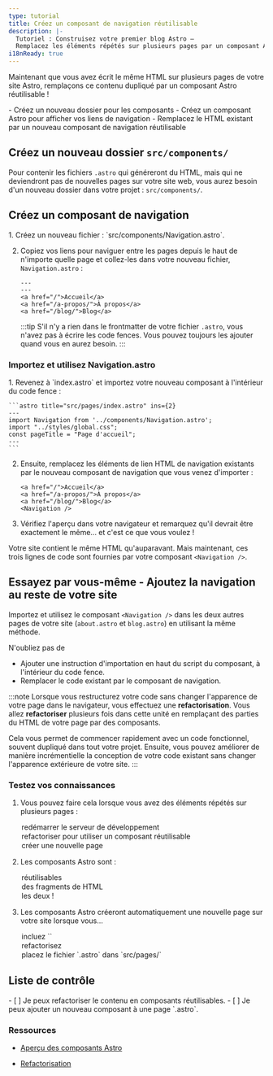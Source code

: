 ```yaml
---
type: tutorial
title: Créez un composant de navigation réutilisable
description: |-
  Tutoriel : Construisez votre premier blog Astro —
  Remplacez les éléments répétés sur plusieurs pages par un composant Astro réutilisable
i18nReady: true
---
```


Maintenant que vous avez écrit le même HTML sur plusieurs pages de votre site Astro, remplaçons ce contenu dupliqué par un composant Astro réutilisable !

<PreCheck>
  - Créez un nouveau dossier pour les composants
  - Créez un composant Astro pour afficher vos liens de navigation
  - Remplacez le HTML existant par un nouveau composant de navigation réutilisable
</PreCheck>

## Créez un nouveau dossier `src/components/`

Pour contenir les fichiers `.astro` qui généreront du HTML, mais qui ne deviendront pas de nouvelles pages sur votre site web, vous aurez besoin d'un nouveau dossier dans votre projet : `src/components/`.


## Créez un composant de navigation

<Steps>
1. Créez un nouveau fichier : `src/components/Navigation.astro`.

2. Copiez vos liens pour naviguer entre les pages depuis le haut de n'importe quelle page et collez-les dans votre nouveau fichier, `Navigation.astro` :

    ```astro title="src/components/Navigation.astro" "---"
    ---
    ---
    <a href="/">Accueil</a>
    <a href="/a-propos/">À propos</a>
    <a href="/blog/">Blog</a>
    ```
    :::tip
    S'il n'y a rien dans le frontmatter de votre fichier `.astro`, vous n'avez pas à écrire les code fences. Vous pouvez toujours les ajouter quand vous en aurez besoin.
    :::
</Steps>

### Importez et utilisez Navigation.astro

<Steps>
1. Revenez à `index.astro` et importez votre nouveau composant à l'intérieur du code fence :

    ```astro title="src/pages/index.astro" ins={2}
    ---
    import Navigation from '../components/Navigation.astro';
    import "../styles/global.css";
    const pageTitle = "Page d'accueil";
    ---
    ```

2. Ensuite, remplacez les éléments de lien HTML de navigation existants par le nouveau composant de navigation que vous venez d'importer :

    ```astro title="src/pages/index.astro" del={1-3} ins={4}
    <a href="/">Accueil</a>
    <a href="/a-propos/">À propos</a>
    <a href="/blog/">Blog</a>
    <Navigation />
    ```

3. Vérifiez l'aperçu dans votre navigateur et remarquez qu'il devrait être exactement le même... et c'est ce que vous voulez !
</Steps>

Votre site contient le même HTML qu'auparavant. Mais maintenant, ces trois lignes de code sont fournies par votre composant `<Navigation />`.

<Box icon="puzzle-piece">

## Essayez par vous-même - Ajoutez la navigation au reste de votre site

Importez et utilisez le composant `<Navigation />` dans les deux autres pages de votre site (`about.astro` et `blog.astro`) en utilisant la même méthode.

N'oubliez pas de
- Ajouter une instruction d'importation en haut du script du composant, à l'intérieur du code fence.
- Remplacer le code existant par le composant de navigation.

</Box>

:::note
Lorsque vous restructurez votre code sans changer l'apparence de votre page dans le navigateur, vous effectuez une **refactorisation**. Vous allez **refactoriser** plusieurs fois dans cette unité en remplaçant des parties du HTML de votre page par des composants. 

Cela vous permet de commencer rapidement avec un code fonctionnel, souvent dupliqué dans tout votre projet. Ensuite, vous pouvez améliorer de manière incrémentielle la conception de votre code existant sans changer l'apparence extérieure de votre site.
:::



<Box icon="check-list">

### Testez vos connaissances



1. Vous pouvez faire cela lorsque vous avez des éléments répétés sur plusieurs pages :
    <MultipleChoice>
      <Option>
        redémarrer le serveur de développement
      </Option>
      <Option isCorrect>
        refactoriser pour utiliser un composant réutilisable
      </Option>
      <Option>
        créer une nouvelle page
      </Option>
    </MultipleChoice>

2. Les composants Astro sont :
    <MultipleChoice>
      <Option>
        réutilisables
      </Option>
      <Option>
        des fragments de HTML
      </Option>
      <Option isCorrect>
        les deux !
      </Option>
    </MultipleChoice>

3. Les composants Astro créeront automatiquement une nouvelle page sur votre site lorsque vous...
    <MultipleChoice>
      <Option>
        incluez `<html></html>`
      </Option>
      <Option>
        refactorisez
      </Option>
      <Option isCorrect>
        placez le fichier `.astro` dans `src/pages/`
      </Option>
    </MultipleChoice>
</Box>

<Box icon="check-list">

## Liste de contrôle

<Checklist>
- [ ] Je peux refactoriser le contenu en composants réutilisables.
- [ ] Je peux ajouter un nouveau composant à une page `.astro`.
</Checklist>

</Box>

### Ressources 

- [Aperçu des composants Astro](/fr/basics/astro-components/)

- [Refactorisation](https://refactoring.com/) <Badge class="neutral-badge" text="external" />
